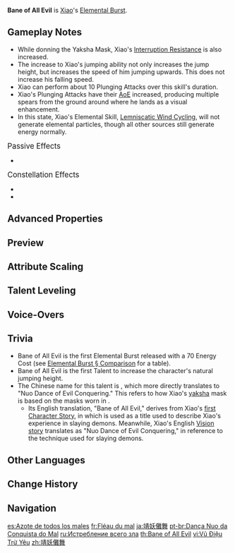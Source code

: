 {{About|Xiao's Elemental Burst|[[Beidou]]'s constellation|Bane of Evil}}
{{Talent Infobox
|image         = Talent Bane of All Evil.png
|character     = Xiao
|type          = Elemental Burst
|info          = Xiao dons the Yaksha Mask that set gods and demons trembling millennia ago.<br><br>'''Yaksha's Mask'''<ul><li>Greatly increases Xiao's jumping ability.</li><li>Increases his attack [[AoE]] and attack DMG.</li><li>[[Conversion|Converts]] attack DMG into {{Color|Anemo DMG}}, which cannot be overridden by any other elemental infusion.</li></ul><br>In this state, Xiao will continuously lose HP.<br>The effects of this skill end when Xiao leaves the field.
|utility1      = Conversion
|utility2      = Health Depletion
|utility3      = Plunging
|utility4      = AoE Increase
|utility5      = Requires Staying on Field
|utility6      = Normal Attack DMG Increase
|utility7      = Charged Attack DMG Increase
|utility8      = Plunging Attack DMG Increase
|utility9      = DMG Bonus
|utility10     = Hitlag Extendable
|utility11     = Interruption Resistance
|utility12     = Jumping
|energyCost    = 70
|CD            = 18s
|duration      = 15s
|attr1         = Normal/Charged/Plunging Attack DMG Bonus
|value1        = 58.5–118%
|attr2         = Life Drain
|value2        = 3.0–2.0% Current HP Per Second
}}
{{Description|Donning the Mask of the Yaksha, Xiao takes the terrifying, demon-conquering form of the Vigilant Yaksha. But this great power has also brought him great suffering. Some call him "The Bane of All Evil."}}
'''Bane of All Evil''' is [[Xiao]]'s [[Elemental Burst]].

==Gameplay Notes==
* While donning the Yaksha Mask, Xiao's [[Interruption Resistance]] is also increased.
* The increase to Xiao's jumping ability not only increases the jump height, but increases the speed of him jumping upwards. This does not increase his falling speed.
* Xiao can perform about 10 Plunging Attacks over this skill's duration.
* Xiao's Plunging Attacks have their [[AoE]] increased, producing multiple spears from the ground around where he lands as a visual enhancement.
* In this state, Xiao's Elemental Skill, [[Lemniscatic Wind Cycling]], will not generate elemental particles, though all other sources still generate energy normally.

;<big>Passive Effects</big>
*{{Talent Note|character=Xiao|talent=Bane of All Evil|ascension|1|Conqueror of Evil: Tamer of Demons}}

;<big>Constellation Effects</big>
*{{Talent Note|constellation|5|Evolution Eon: Origin of Ignorance}}
*{{Talent Note|constellation|6|Conqueror of Evil: Guardian Yaksha}}

==Advanced Properties==
{{Advanced Properties
|title   = Converted Normal Attack 1-Hit A
|gu      = 1U
|icdtag  = Normal Attack
|icdtype = 2.5s/3 Hits
|poise   = 37.62
|impulse = 3

|title2   = Converted Normal Attack 1-Hit B
|gu2      = 1U
|icdtag2  = Normal Attack
|icdtype2 = 2.5s/3 Hits
|poise2   = 37.62
|impulse2 = 2

|title3   = Converted Normal Attack 2-Hit
|gu3      = 1U
|icdtag3  = Normal Attack
|icdtype3 = 2.5s/3 Hits
|poise3   = 77.64
|impulse3 = 3

|title4   = Converted Normal Attack 3-Hit
|gu4      = 1U
|icdtag4  = Normal Attack
|icdtype4 = 2.5s/3 Hits
|poise4   = 93.48
|impulse4 = 3

|title5   = Converted Normal Attack 4-Hit A
|gu5      = 1U
|icdtag5  = Normal Attack
|icdtype5 = 2.5s/3 Hits
|poise5   = 51.42
|impulse5 = 2

|title6   = Converted Normal Attack 4-Hit B
|gu6      = 1U
|icdtag6  = Normal Attack
|icdtype6 = 2.5s/3 Hits
|poise6   = 51.42
|impulse6 = 2

|title7   = Converted Normal Attack 5-Hit
|gu7      = 1U
|icdtag7  = Normal Attack
|icdtype7 = 2.5s/3 Hits
|poise7   = 97.56
|impulse7 = 3

|title8   = Converted Normal Attack 6-Hit
|gu8      = 1U
|icdtag8  = Normal Attack
|icdtype8 = 2.5s/3 Hits
|poise8   = 130.68
|impulse8 = 6

|title9   = Converted Charged Attack
|gu9      = 1U
|icdtag9  = Charged Attack
|icdtype9 = 0.5s
|poise9   = 180
|impulse9 = 7

|title10   = Converted Plunging Attack Collision
|gu10      = 0U
|icdtag10  = none
|poise10   = 37.5
|impulse10 = 2

|title11   = Converted Low Plunge
|gu11      = 1U
|icdtag11  = none
|poise11   = 150
|impulse11 = 4
|blunt11   = 1

|title12   = Converted High Plunge
|gu12      = 1U
|icdtag12  = none
|poise12   = 225
|impulse12 = 7
|blunt12   = 1
}}

==Preview==
{{Preview
|file1=Bane of All Evil Preview
|caption1=Activation

|file2=Bane of All Evil Normal Preview
|caption2=Normal Attack

|file3=Bane of All Evil Charged Preview
|caption3=Charged Attack

|file4=Bane of All Evil Plunging Preview
|caption4=Plunging Attack
}}
{{clr}}

==Attribute Scaling==
{{Talent Scaling
|talentType=Elemental Burst
|levels=14
|order=normalchargedplungingattackdmgbonus,lifedrain,duration,cd,energycost
|titles=Normal/Charged/Plunging Attack DMG Bonus (%),Life Drain,Duration,CD,Energy Cost
|normalchargedplungingattackdmgbonus_1=58.45
|normalchargedplungingattackdmgbonus_2=61.95
|normalchargedplungingattackdmgbonus_3=65.45
|normalchargedplungingattackdmgbonus_4=70
|normalchargedplungingattackdmgbonus_5=73.5
|normalchargedplungingattackdmgbonus_6=77
|normalchargedplungingattackdmgbonus_7=81.55
|normalchargedplungingattackdmgbonus_8=86.1
|normalchargedplungingattackdmgbonus_9=90.65
|normalchargedplungingattackdmgbonus_10=95.2
|normalchargedplungingattackdmgbonus_11=99.75
|normalchargedplungingattackdmgbonus_12=104.3
|normalchargedplungingattackdmgbonus_13=108.85
|normalchargedplungingattackdmgbonus_14=113
|lifedrain_1=3% Current HP Per Second
|lifedrain_2=3% Current HP Per Second
|lifedrain_3=3% Current HP Per Second
|lifedrain_4=2.5% Current HP Per Second
|lifedrain_5=2.5% Current HP Per Second
|lifedrain_6=2.5% Current HP Per Second
|lifedrain_7=2% Current HP Per Second
|lifedrain_8=2% Current HP Per Second
|lifedrain_9=2% Current HP Per Second
|lifedrain_10=2% Current HP Per Second
|lifedrain_11=2% Current HP Per Second
|lifedrain_12=2% Current HP Per Second
|lifedrain_13=2% Current HP Per Second
|lifedrain_14=2% Current HP Per Second
|duration=15s
|cd=18s
|energycost=70
}}

==Talent Leveling==
{{Talent Upgrade|Xiao}}

==Voice-Overs==
{{Talent VO}}

==Trivia==
* Bane of All Evil is the first Elemental Burst released with a 70 Energy Cost (see [[Elemental Burst#Comparison|Elemental Burst § Comparison]] for a table).
* Bane of All Evil is the first Talent to increase the character's natural jumping height.
* The Chinese name for this talent is {{zh|s=靖妖傩舞|t=靖妖儺舞}}, which more directly translates to "Nuo Dance of Evil Conquering." This refers to how Xiao's [[yaksha]] mask is based on the masks worn in {{w|Nuo opera}}.
** Its English translation, "Bane of All Evil," derives from Xiao's [[Xiao/Lore#Character Story 1|first Character Story]], in which {{zh|s=靖妖傩舞|t=靖妖儺舞}} is used as a title used to describe Xiao's experience in slaying demons. Meanwhile, Xiao's English [[Xiao/Lore#Vision|Vision story]] translates {{zh|s=靖妖傩舞|t=靖妖儺舞}} as "Nuo Dance of Evil Conquering," in reference to the technique used for slaying demons.

==Other Languages==
{{Other Languages
|en      = Bane of All Evil
|zhs     = 靖妖傩舞
|zhs_rm  = Jìng Yāo Nuó Wǔ
|zht     = 靖妖儺舞
|zht_rm  = Jìng Yāo Nuó Wǔ
|zh_tl   = {{w|Nuo folk religion|Nuo}} Dance of Evil Conquering
|ja      = 靖妖儺舞
|ja_rm   = Seiyou Nabu{{Assumed}}
|ja_tl   = {{w|Nuo folk religion|Nuo}} Dance of Evil Conquering
|ko      = 나자의 춤
|ko_rm   = Naja-ui Chum
|ko_tl   = Dance of Naja
|ko_note = A {{ko|나자}}({{zh|儺者}}) ''naja'' is a person who performs the ritual {{ko|나례}}({{zh|儺禮}}) ''narye'' of chasing evil spirits.
|es      = Azote de todos los males
|es_tl   = Scourge to All Evil
|fr      = Fléau du mal
|fr_tl   = Scourge of Evil
|ru      = Истребление всего зла
|ru_tl   = The Extermination of All Evil
|th      = Bane of All Evil
|vi      = Vũ Điệu Trừ Yêu
|vi_tl   = 
|de      = Geistervertreibung
|de_tl   = Ghost Banishment
|id      = Bane of All Evil
|pt      = Dança Nuo da Conquista do Mal
|pt_tl   = Nuo Dance of Evil Conquering
|tr      = Tüm Şerlerin Laneti
|tr_tl   = Curse of All Evil
|it      = Castigo di ogni male
|it_tl   = Punishment for All Evil
}}

==Change History==
{{Change History|1.3}}
<!--
==References==
{{Reflist}}
-->
==Navigation==
{{Talent Navbox|Xiao}}

[[es:Azote de todos los males]]
[[fr:Fléau du mal]]
[[ja:靖妖儺舞]]
[[pt-br:Dança Nuo da Conquista do Mal]]
[[ru:Истребление всего зла]]
[[th:Bane of All Evil]]
[[vi:Vũ Điệu Trừ Yêu]]
[[zh:靖妖儺舞]]